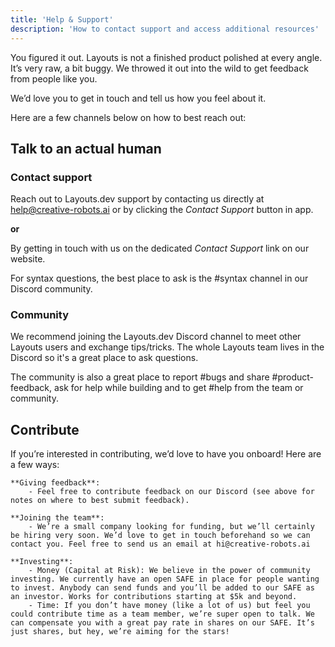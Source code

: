 ```yaml
---
title: 'Help & Support'
description: 'How to contact support and access additional resources'
---
```


You figured it out. Layouts is not a finished product polished at every angle.
It’s very raw, a bit buggy. We throwed it out into the wild to get feedback from people like you.

We’d love you to get in touch and tell us how you feel about it. 

Here are a few channels below on how to best reach out:

## Talk to an actual human
 
### Contact support
Reach out to Layouts.dev support by contacting us directly at help@creative-robots.ai or by clicking the _Contact Support_ button in app. 

**or**

By getting in touch with us on the dedicated _Contact Support_ link on our website.

For syntax questions, the best place to ask is the #syntax channel in our Discord community.

### Community 
We recommend joining the Layouts.dev Discord channel to meet other Layouts users and exchange tips/tricks. 
The whole Layouts team lives in the Discord so it's a great place to ask questions. 

The community is also a great place to report #bugs and share #product-feedback, ask for help while building and to get #help from the team or community.


## Contribute 

If you’re interested in contributing, we’d love to have you onboard!
Here are a few ways:

    **Giving feedback**:
        - Feel free to contribute feedback on our Discord (see above for notes on where to best submit feedback).
    
    **Joining the team**: 
        - We’re a small company looking for funding, but we’ll certainly be hiring very soon. We’d love to get in touch beforehand so we can contact you. Feel free to send us an email at hi@creative-robots.ai
   
    **Investing**: 
        - Money (Capital at Risk): We believe in the power of community investing. We currently have an open SAFE in place for people wanting to invest. Anybody can send funds and you’ll be added to our SAFE as an investor. Works for contributions starting at $5k and beyond.
        - Time: If you don’t have money (like a lot of us) but feel you could contribute time as a team member, we’re super open to talk. We can compensate you with a great pay rate in shares on our SAFE. It’s just shares, but hey, we’re aiming for the stars!